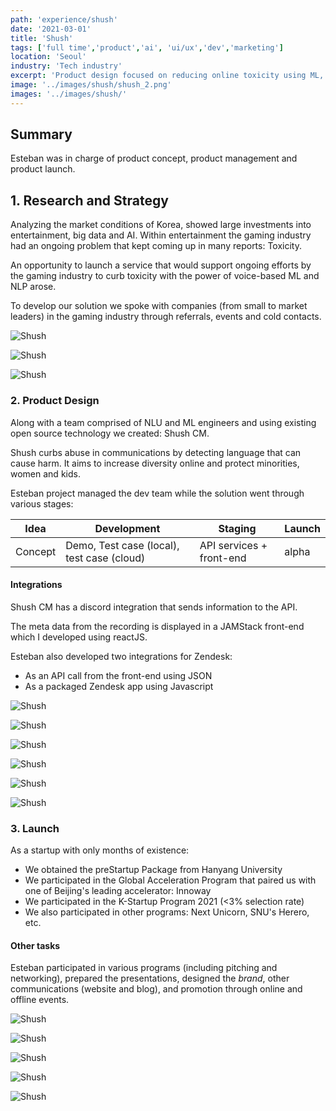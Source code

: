 ```yaml
---
path: 'experience/shush'
date: '2021-03-01'
title: 'Shush'
tags: ['full time','product','ai', 'ui/ux','dev','marketing']
location: 'Seoul'
industry: 'Tech industry'
excerpt: 'Product design focused on reducing online toxicity using ML, NLP and AI'
image: '../images/shush/shush_2.png'
images: '../images/shush/'
---
```


<div class="col-lg-8 my-5">

## Summary 
Esteban was in charge of product concept, product management and product launch.

</div>

<div class="col-lg-8 my-5 py-5 border-top">

## 1. Research and Strategy

Analyzing the market conditions of Korea, showed large investments into entertainment, big data and AI. Within entertainment the gaming industry had an ongoing problem that kept coming up in many reports: Toxicity. 

An opportunity to launch a service that would support ongoing efforts by the gaming industry to curb toxicity with the power of voice-based ML and NLP arose.

To develop our solution we spoke with companies (from small to market leaders) in the gaming industry through referrals, events and cold contacts. 

</div>


<div class="row">
<div class="col-lg-3 offset-lg-3">

![Shush](../images/shush/shush_7.png)
</div>

<div class="col-lg-3">

![Shush](../images/shush/shush_8.png)

</div>

<div class="col-lg-3">

![Shush](../images/shush/shush_9.png)

</div>

</div>


<div class="col-lg-8 my-5 py-5 border-top">


### 2. Product Design

Along with a team comprised of NLU and ML engineers and using existing open source technology we created: Shush CM. 

Shush curbs abuse in communications by detecting language that can cause harm. It aims to increase diversity online and protect minorities, women and kids. 

Esteban project managed the dev team while the solution went through various stages: 

<div class="table">

|Idea|Development|Staging|Launch|
|---|---|---|---|
|Concept| Demo, Test case (local), test case (cloud) | API services + front-end | alpha|

</div>

#### Integrations
Shush CM has a discord integration that sends information to the API. 

The meta data from the recording is displayed in a JAMStack front-end which I developed using reactJS.

Esteban also developed two integrations for Zendesk: 

* As an API call from the front-end using JSON
* As a packaged Zendesk app using Javascript

</div>


<div class="row">
<div class="col-lg-3 offset-lg-3">

![Shush](../images/shush/shush_28.png)
</div>

<div class="col-lg-3">

![Shush](../images/shush/shush_26.png)

</div>

<div class="col-lg-3">

![Shush](../images/shush/shush_25.png)

</div>

</div>

<div class="row">
<div class="col-lg-3 offset-lg-3">

![Shush](../images/shush/shush_3.png)
</div>

<div class="col-lg-3">

![Shush](../images/shush/shush_5.png)

</div>

<div class="col-lg-3">

![Shush](../images/shush/shush_27.png)

</div>

</div>





<div class="col-lg-8 my-5 py-5 border-top">


### 3. Launch 

As a startup with only months of existence:
* We obtained the preStartup Package from Hanyang University 
* We participated in the Global Acceleration Program that paired us with one of Beijing's leading accelerator: Innoway
* We participated in the K-Startup Program 2021 (<3% selection rate)
* We also participated in other programs: Next Unicorn, SNU's Herero, etc.

#### Other tasks
Esteban participated in various programs (including pitching and networking), prepared the presentations, designed the *brand*, other communications (website and blog), and promotion through online and offline events. 

</div>

<div class="row">
<div class="col-lg-3 offset-lg-6">

![Shush](../images/shush/shush_10.png)
</div>



<div class="col-lg-3">

![Shush](../images/shush/shush_11.png)

</div>

</div>



<div class="row">
<div class="col-lg-3 offset-lg-3">

![Shush](../images/shush/shush_21.png)
</div>

<div class="col-lg-3">

![Shush](../images/shush/shush_24.png)

</div>

<div class="col-lg-3">

![Shush](../images/shush/shush_23.png)

</div>

</div>